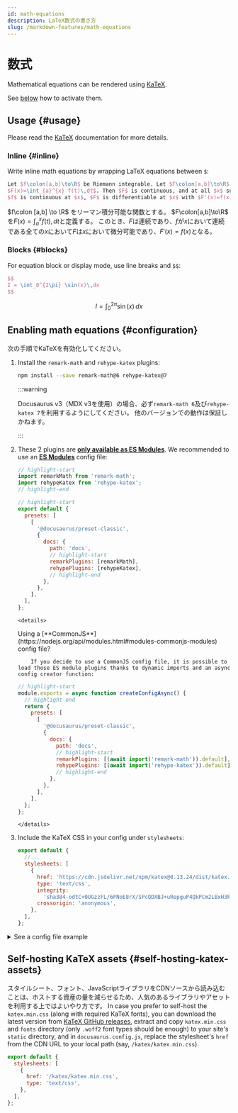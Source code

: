 ```yaml
---
id: math-equations
description: LaTeX数式の書き方
slug: /markdown-features/math-equations
---
```


# 数式


Mathematical equations can be rendered using [KaTeX](https://katex.org).

See [below](#configuration) how to activate them.

## Usage {#usage}

Please read the [KaTeX](https://katex.org) documentation for more details.

### Inline {#inline}

Write inline math equations by wrapping LaTeX equations between `$`:

```latex
Let $f\colon[a,b]\to\R$ be Riemann integrable. Let $F\colon[a,b]\to\R$ be
$F(x)=\int_{a}^{x} f(t)\,dt$. Then $F$ is continuous, and at all $x$ such that
$f$ is continuous at $x$, $F$ is differentiable at $x$ with $F'(x)=f(x)$.
```

<BrowserWindow>

$f\colon [a,b] \to \R$ をリーマン積分可能な関数とする。 $F\colon[a,b]\to\R$ を$F(x)= \int_{a}^{x} f(t),dt$と定義する。 このとき、$F$は連続であり、$f$が$x$において連続である全ての$x$において$F$は$x$において微分可能であり、$F'(x)=f(x)$となる。

</BrowserWindow>

### Blocks {#blocks}

For equation block or display mode, use line breaks and `$$`:

```latex
$$
I = \int_0^{2\pi} \sin(x)\,dx
$$
```

<BrowserWindow>

$$
I = \int_0^{2\pi} \sin(x)\,dx
$$

</BrowserWindow>

## Enabling math equations {#configuration}

次の手順でKaTeXを有効化してください。

1. Install the `remark-math` and `rehype-katex` plugins:

   ```bash npm2yarn
   npm install --save remark-math@6 rehype-katex@7
   ```

   :::warning

   Docusaurus v3（MDX v3を使用）の場合、必ず`remark-math 6`及び`rehype-katex 7`を利用するようにしてください。 他のバージョンでの動作は保証しかねます。

   :::

2. These 2 plugins are [**only available as ES Modules**](https://gist.github.com/sindresorhus/a39789f98801d908bbc7ff3ecc99d99c). We recommended to use an [**ES Modules**](https://flaviocopes.com/es-modules/) config file:

   ```js title="ES module docusaurus.config.js"
   // highlight-start
   import remarkMath from 'remark-math';
   import rehypeKatex from 'rehype-katex';
   // highlight-end

   // highlight-start
   export default {
     presets: [
       [
         '@docusaurus/preset-classic',
         {
           docs: {
             path: 'docs',
             // highlight-start
             remarkPlugins: [remarkMath],
             rehypePlugins: [rehypeKatex],
             // highlight-end
           },
         },
       ],
     ],
   };
   ```

   ```
   <details>
   ```

   <summary>
     Using a
     [**CommonJS**](https://nodejs.org/api/modules.html#modules-commonjs-modules)
     config file?
   </summary>

   ```
       If you decide to use a CommonJS config file, it is possible to load those ES module plugins thanks to dynamic imports and an async config creator function:
   ```

   ```js title="CommonJS module docusaurus.config.js"
   // highlight-start
   module.exports = async function createConfigAsync() {
     // highlight-end
     return {
       presets: [
         [
           '@docusaurus/preset-classic',
           {
             docs: {
               path: 'docs',
               // highlight-start
               remarkPlugins: [(await import('remark-math')).default],
               rehypePlugins: [(await import('rehype-katex')).default],
               // highlight-end
             },
           },
         ],
       ],
     };
   };
   ```

   ```
   </details>
   ```

3. Include the KaTeX CSS in your config under `stylesheets`:

   ```js
   export default {
     //...
     stylesheets: [
       {
         href: 'https://cdn.jsdelivr.net/npm/katex@0.13.24/dist/katex.min.css',
         type: 'text/css',
         integrity:
           'sha384-odtC+0UGzzFL/6PNoE8rX/SPcQDXBJ+uRepguP4QkPCm2LBxH3FA3y+fKSiJ+AmM',
         crossorigin: 'anonymous',
       },
     ],
   };
   ```

<details>
<summary>See a config file example</summary>

```js title="docusaurus.config.js"
// highlight-start
import remarkMath from 'remark-math';
import rehypeKatex from 'rehype-katex';
// highlight-end

export default {
  title: 'Docusaurus',
  tagline: 'Build optimized websites quickly, focus on your content',
  presets: [
    [
      '@docusaurus/preset-classic',
      {
        docs: {
          path: 'docs',
          // highlight-start
          remarkPlugins: [remarkMath],
          rehypePlugins: [rehypeKatex],
          // highlight-end
        },
      },
    ],
  ],
  // highlight-start
  stylesheets: [
    {
      href: 'https://cdn.jsdelivr.net/npm/katex@0.13.24/dist/katex.min.css',
      type: 'text/css',
      integrity:
        'sha384-odtC+0UGzzFL/6PNoE8rX/SPcQDXBJ+uRepguP4QkPCm2LBxH3FA3y+fKSiJ+AmM',
      crossorigin: 'anonymous',
    },
  ],
  // highlight-end
};
```

</details>

## Self-hosting KaTeX assets {#self-hosting-katex-assets}

スタイルシート、フォント、JavaScriptライブラリをCDNソースから読み込むことは、ホストする資産の量を減らせるため、人気のあるライブラリやアセットを利用する上ではよいやり方です。 In case you prefer to self-host the `katex.min.css` (along with required KaTeX fonts), you can download the latest version from [KaTeX GitHub releases](https://github.com/KaTeX/KaTeX/releases), extract and copy `katex.min.css` and `fonts` directory (only `.woff2` font types should be enough) to your site's `static` directory, and in `docusaurus.config.js`, replace the stylesheet's `href` from the CDN URL to your local path (say, `/katex/katex.min.css`).

```js title="docusaurus.config.js"
export default {
  stylesheets: [
    {
      href: '/katex/katex.min.css',
      type: 'text/css',
    },
  ],
};
```
